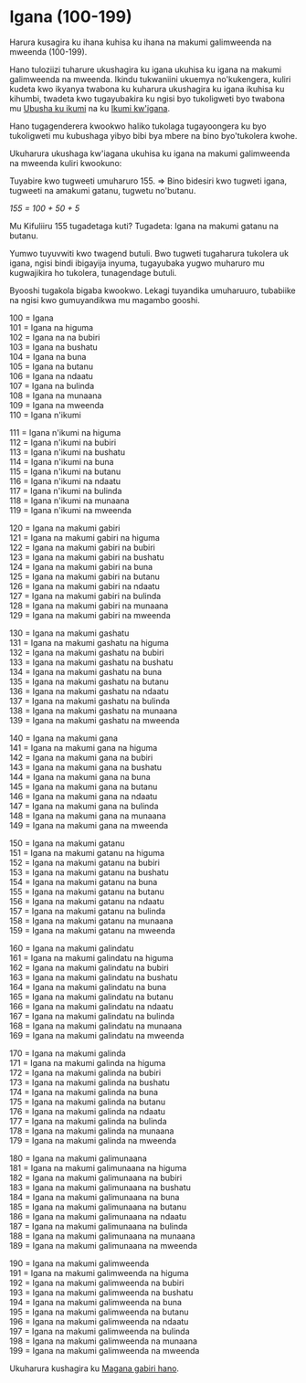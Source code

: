 # Igana (100-199)

Harura kusagira ku ihana kuhisa ku ihana na makumi galimweenda na mweenda (100-199).

Hano tuloziizi tuharure ukushagira ku igana ukuhisa ku igana na makumi galimweenda na mweenda.
Ikindu tukwaniini ukuemya no'kukengera, kuliri kudeta kwo ikyanya twabona ku kuharura ukushagira ku igana ikuhisa ku kihumbi, twadeta kwo tugayubakira ku ngisi byo tukoligweti byo twabona mu [Ubusha ku ikumi](./zero-ku-ikumi) na ku [Ikumi kw'igana](./ikumi-ku-igana).

Hano tugagenderera kwookwo haliko tukolaga tugayoongera ku byo tukoligweti mu kubushaga yibyo bibi bya mbere na bino byo'tukolera kwohe.

Ukuharura ukushaga kw'iagana ukuhisa ku igana na makumi galimweenda na mweenda kuliri kwookuno:

Tuyabire kwo tugweeti umuharuro 155.
=> Bino bidesiri kwo tugweti igana, tugweeti na amakumi gatanu, tugwetu no'butanu.

_155 = 100 + 50 + 5_

Mu Kifuliiru 155 tugadetaga kuti? Tugadeta: Igana na makumi gatanu na butanu.

Yumwo tuyuvwiti kwo twagend butuli. Bwo tugweti tugaharura tukolera uk igana, ngisi bindi ibigayija inyuma, tugayubaka yugwo muharuro mu kugwajikira ho tukolera, tunagendage butuli.

Byooshi tugakola bigaba kwookwo. Lekagi tuyandika umuharuuro, tubabiike na ngisi kwo gumuyandikwa mu magambo gooshi.

100 = Igana  
101 = Igana na higuma  
102 = Igana na na bubiri  
103 = Igana na bushatu  
104 = Igana na buna  
105 = Igana na butanu  
106 = Igana na ndaatu  
107 = Igana na bulinda  
108 = Igana na munaana  
109 = Igana na mweenda  
110 = Igana n'ikumi

111 = Igana n'ikumi na higuma  
112 = Igana n'ikumi na bubiri  
113 = Igana n'ikumi na bushatu  
114 = Igana n'ikumi na buna  
115 = Igana n'ikumi na butanu  
116 = Igana n'ikumi na ndaatu  
117 = Igana n'ikumi na bulinda  
118 = Igana n'ikumi na munaana  
119 = Igana n'ikumi na mweenda

120 = Igana na makumi gabiri  
121 = Igana na makumi gabiri na higuma  
122 = Igana na makumi gabiri na bubiri  
123 = Igana na makumi gabiri na bushatu  
124 = Igana na makumi gabiri na buna  
125 = Igana na makumi gabiri na butanu  
126 = Igana na makumi gabiri na ndaatu  
127 = Igana na makumi gabiri na bulinda  
128 = Igana na makumi gabiri na munaana  
129 = Igana na makumi gabiri na mweenda

130 = Igana na makumi gashatu  
131 = Igana na makumi gashatu na higuma  
132 = Igana na makumi gashatu na bubiri  
133 = Igana na makumi gashatu na bushatu  
134 = Igana na makumi gashatu na buna  
135 = Igana na makumi gashatu na butanu  
136 = Igana na makumi gashatu na ndaatu  
137 = Igana na makumi gashatu na bulinda  
138 = Igana na makumi gashatu na munaana  
139 = Igana na makumi gashatu na mweenda

140 = Igana na makumi gana  
141 = Igana na makumi gana na higuma  
142 = Igana na makumi gana na bubiri  
143 = Igana na makumi gana na bushatu  
144 = Igana na makumi gana na buna  
145 = Igana na makumi gana na butanu  
146 = Igana na makumi gana na ndaatu  
147 = Igana na makumi gana na bulinda  
148 = Igana na makumi gana na munaana  
149 = Igana na makumi gana na mweenda

150 = Igana na makumi gatanu  
151 = Igana na makumi gatanu na higuma  
152 = Igana na makumi gatanu na bubiri  
153 = Igana na makumi gatanu na bushatu  
154 = Igana na makumi gatanu na buna  
155 = Igana na makumi gatanu na butanu  
156 = Igana na makumi gatanu na ndaatu  
157 = Igana na makumi gatanu na bulinda  
158 = Igana na makumi gatanu na munaana  
159 = Igana na makumi gatanu na mweenda

160 = Igana na makumi galindatu  
161 = Igana na makumi galindatu na higuma  
162 = Igana na makumi galindatu na bubiri  
163 = Igana na makumi galindatu na bushatu  
164 = Igana na makumi galindatu na buna  
165 = Igana na makumi galindatu na butanu  
166 = Igana na makumi galindatu na ndaatu  
167 = Igana na makumi galindatu na bulinda  
168 = Igana na makumi galindatu na munaana  
169 = Igana na makumi galindatu na mweenda

170 = Igana na makumi galinda  
171 = Igana na makumi galinda na higuma  
172 = Igana na makumi galinda na bubiri  
173 = Igana na makumi galinda na bushatu  
174 = Igana na makumi galinda na buna  
175 = Igana na makumi galinda na butanu  
176 = Igana na makumi galinda na ndaatu  
177 = Igana na makumi galinda na bulinda  
178 = Igana na makumi galinda na munaana  
179 = Igana na makumi galinda na mweenda

180 = Igana na makumi galimunaana  
181 = Igana na makumi galimunaana na higuma  
182 = Igana na makumi galimunaana na bubiri  
183 = Igana na makumi galimunaana na bushatu  
184 = Igana na makumi galimunaana na buna  
185 = Igana na makumi galimunaana na butanu  
186 = Igana na makumi galimunaana na ndaatu  
187 = Igana na makumi galimunaana na bulinda  
188 = Igana na makumi galimunaana na munaana  
189 = Igana na makumi galimunaana na mweenda

190 = Igana na makumi galimweenda  
191 = Igana na makumi galimweenda na higuma  
192 = Igana na makumi galimweenda na bubiri  
193 = Igana na makumi galimweenda na bushatu  
194 = Igana na makumi galimweenda na buna  
195 = Igana na makumi galimweenda na butanu  
196 = Igana na makumi galimweenda na ndaatu  
197 = Igana na makumi galimweenda na bulinda  
198 = Igana na makumi galimweenda na munaana  
199 = Igana na makumi galimweenda na mweenda

Ukuharura kushagira ku [Magana gabiri hano](./magana-gabiri).
